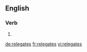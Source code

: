 ==English==

===Verb===
{{head|en}}

# {{en-third-person singular of|relegate}}

[[de:relegates]]
[[fr:relegates]]
[[vi:relegates]]